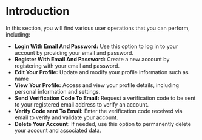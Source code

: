 # Introduction

In this section, you will find various user operations that you can perform, including:

* **Login With Email And Password:** Use this option to log in to your account by providing your email and password.
* **Register With Email And Password:** Create a new account by registering with your email and password.
* **Edit Your Profile:** Update and modify your profile information such as name
* **View Your Profile:** Access and view your profile details, including personal information and settings.
* **Send Verification Code To Email:** Request a verification code to be sent to your registered email address to verify an account.
* **Verify Code sent To Email:** Enter the verification code received via email to verify and validate your account.
* **Delete Your Account:** If needed, use this option to permanently delete your account and associated data.